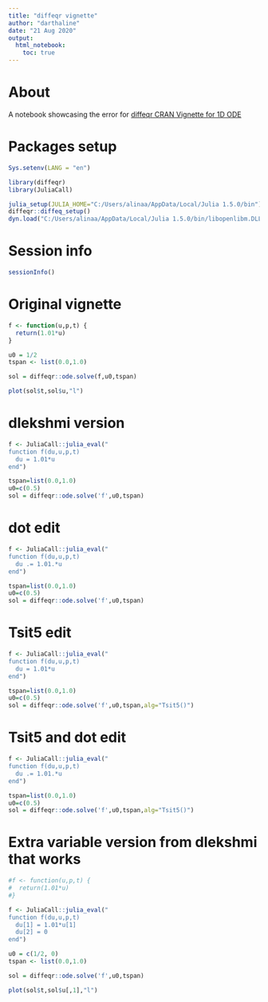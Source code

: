 ```yaml
---
title: "diffeqr vignette"
author: "darthaline"
date: "21 Aug 2020"
output:
  html_notebook:
    toc: true
---
```


# About

A notebook showcasing the error for [diffeqr CRAN Vignette for 1D ODE](https://cran.r-project.org/web/packages/diffeqr/vignettes/ode.html)

# Packages setup

```r
Sys.setenv(LANG = "en")

library(diffeqr)
library(JuliaCall)

julia_setup(JULIA_HOME="C:/Users/alinaa/AppData/Local/Julia 1.5.0/bin")
diffeqr::diffeq_setup()
dyn.load("C:/Users/alinaa/AppData/Local/Julia 1.5.0/bin/libopenlibm.DLL")
```
# Session info

```r
sessionInfo()
```

# Original vignette

```r
f <- function(u,p,t) {
  return(1.01*u)
}

u0 = 1/2
tspan <- list(0.0,1.0)

sol = diffeqr::ode.solve(f,u0,tspan)

plot(sol$t,sol$u,"l")

```

# dlekshmi version

```r
f <- JuliaCall::julia_eval("
function f(du,u,p,t)
  du = 1.01*u
end")

tspan=list(0.0,1.0)
u0=c(0.5)
sol = diffeqr::ode.solve('f',u0,tspan)

```

# dot edit

```r
f <- JuliaCall::julia_eval("
function f(du,u,p,t)
  du .= 1.01.*u
end")

tspan=list(0.0,1.0)
u0=c(0.5)
sol = diffeqr::ode.solve('f',u0,tspan)

```

# Tsit5 edit

```r
f <- JuliaCall::julia_eval("
function f(du,u,p,t)
  du = 1.01*u
end")

tspan=list(0.0,1.0)
u0=c(0.5)
sol = diffeqr::ode.solve('f',u0,tspan,alg="Tsit5()")

```

# Tsit5 and dot edit

```r
f <- JuliaCall::julia_eval("
function f(du,u,p,t)
  du .= 1.01.*u
end")

tspan=list(0.0,1.0)
u0=c(0.5)
sol = diffeqr::ode.solve('f',u0,tspan,alg="Tsit5()")
```

# Extra variable version from dlekshmi that works

```r
#f <- function(u,p,t) {
#  return(1.01*u)
#}

f <- JuliaCall::julia_eval("
function f(du,u,p,t)
  du[1] = 1.01*u[1]
  du[2] = 0
end")

u0 = c(1/2, 0)
tspan <- list(0.0,1.0)

sol = diffeqr::ode.solve('f',u0,tspan)

plot(sol$t,sol$u[,1],"l")

```
